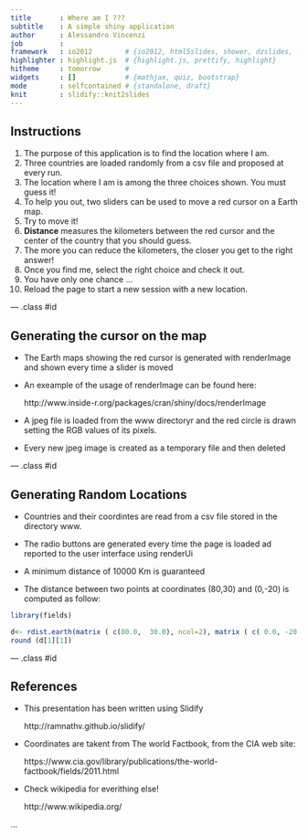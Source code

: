 ```yaml
---
title       : Where am I ???
subtitle    : A simple shiny application
author      : Alessandro Vincenzi
job         : 
framework   : io2012        # {io2012, html5slides, shower, dzslides, ...}
highlighter : highlight.js  # {highlight.js, prettify, highlight}
hitheme     : tomorrow      # 
widgets     : []            # {mathjax, quiz, bootstrap}
mode        : selfcontained # {standalone, draft}
knit        : slidify::knit2slides
---
```


## Instructions

1. The purpose of this application is to find the location where I am.
2. Three countries are loaded randomly from a csv file and proposed at every run.
3. The location where I am is among the three choices shown. You must guess it!
4. To help you out, two sliders can be used to move a red cursor on a Earth map.
5. Try to move it!
6. <b>Distance</b> measures the kilometers between the red cursor and the center of the country that you should guess.
7. The more you can reduce the kilometers, the closer you get to the right answer!
8. Once you find me, select the right choice and check it out.
9. You have only one chance ...
10. Reload the page to start a new session with a new location.

--- .class #id 

## Generating the cursor on the map

* The Earth maps showing the red cursor is generated with renderImage and shown every time a slider is moved

* An exeample of the usage of renderImage can be found here:

   http://www.inside-r.org/packages/cran/shiny/docs/renderImage

* A jpeg file is loaded from the www directoryr and the red circle is drawn setting the RGB values of its pixels.

* Every new jpeg image is created as a temporary file and then deleted

--- .class #id 

## Generating Random Locations

* Countries and their coordintes are read from a csv file stored in the directory www.

* The radio buttons are generated every time the page is loaded ad reported to the user interface using renderUi

* A minimum distance of 10000 Km is guaranteed

* The distance between two points at coordinates (80,30) and (0,-20) is computed as follow:

```r
library(fields)
```
```r
d<- rdist.earth(matrix ( c(80.0,  30.0), ncol=2), matrix ( c( 0.0, -20.0), ncol=2), miles = FALSE, R  =  6371)
round (d[1][1])
```

--- .class #id 

## References

* This presentation has been written using Slidify

   http://ramnathv.github.io/slidify/

* Coordinates are takent from The world Factbook, from the CIA web site:

   https://www.cia.gov/library/publications/the-world-factbook/fields/2011.html

* Check wikipedia for everithing else!

   http://www.wikipedia.org/

...



